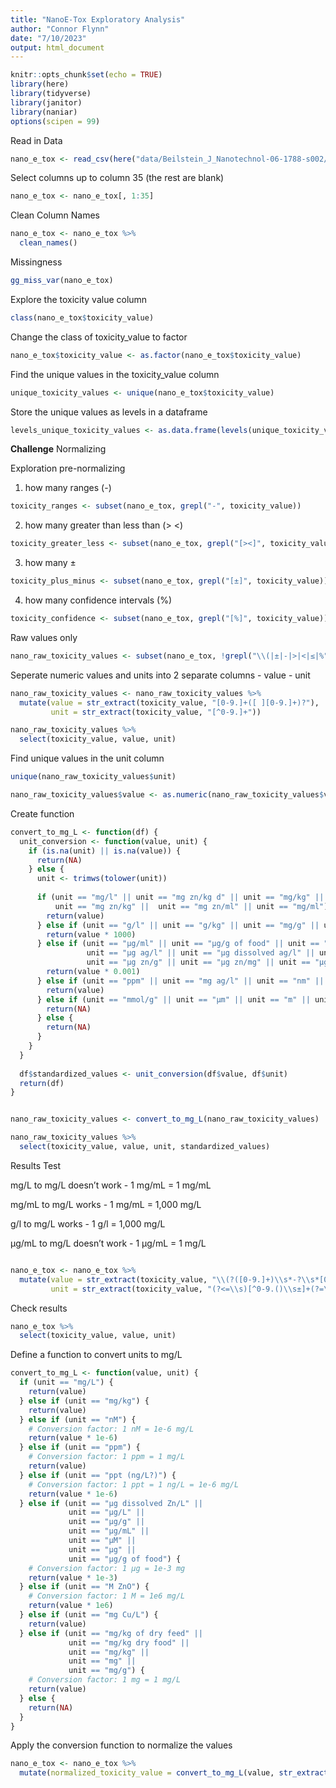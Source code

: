 ```yaml
---
title: "NanoE-Tox Exploratory Analysis"
author: "Connor Flynn"
date: "7/10/2023"
output: html_document
---
```


```r
knitr::opts_chunk$set(echo = TRUE)
library(here)
library(tidyverse)
library(janitor)
library(naniar)
options(scipen = 99)
```

Read in Data

```r
nano_e_tox <- read_csv(here("data/Beilstein_J_Nanotechnol-06-1788-s002/NanoE-Tox-database.csv"))
```

Select columns up to column 35 (the rest are blank)

```r
nano_e_tox <- nano_e_tox[, 1:35]
```

Clean Column Names

```r
nano_e_tox <- nano_e_tox %>% 
  clean_names()
```

Missingness 

```r
gg_miss_var(nano_e_tox)
```


Explore the toxicity value column

```r
class(nano_e_tox$toxicity_value)
```

Change the class of toxicity_value to factor

```r
nano_e_tox$toxicity_value <- as.factor(nano_e_tox$toxicity_value)
```

Find the unique values in the toxicity_value column

```r
unique_toxicity_values <- unique(nano_e_tox$toxicity_value)
```

Store the unique values as levels in a dataframe

```r
levels_unique_toxicity_values <- as.data.frame(levels(unique_toxicity_values))
```




**Challenge** Normalizing

Exploration pre-normalizing 

1. how many ranges (-)

```r
toxicity_ranges <- subset(nano_e_tox, grepl("-", toxicity_value))
```




2. how many greater than less than (> <)

```r
toxicity_greater_less <- subset(nano_e_tox, grepl("[><]", toxicity_value))
```

3. how many ±

```r
toxicity_plus_minus <- subset(nano_e_tox, grepl("[±]", toxicity_value))
```

4. how many confidence intervals (%)

```r
toxicity_confidence <- subset(nano_e_tox, grepl("[%]", toxicity_value))
```

Raw values only 

```r
nano_raw_toxicity_values <- subset(nano_e_tox, !grepl("\\(|±|-|>|<|≤|%", toxicity_value))
```



Seperate numeric values and units into 2 separate columns
- value
- unit


```r
nano_raw_toxicity_values <- nano_raw_toxicity_values %>% 
  mutate(value = str_extract(toxicity_value, "[0-9.]+([ ][0-9.]+)?"),
         unit = str_extract(toxicity_value, "[^0-9.]+"))
```


```r
nano_raw_toxicity_values %>% 
  select(toxicity_value, value, unit)
```

Find unique values in the unit column

```r
unique(nano_raw_toxicity_values$unit)
```

```r
nano_raw_toxicity_values$value <- as.numeric(nano_raw_toxicity_values$value)
```



Create function

```r
convert_to_mg_L <- function(df) {
  unit_conversion <- function(value, unit) {
    if (is.na(unit) || is.na(value)) {
      return(NA)
    } else {
      unit <- trimws(tolower(unit))
      
      if (unit == "mg/l" || unit == "mg zn/kg d" || unit == "mg/kg" || unit == "mg/kg dry food" ||
          unit == "mg zn/kg" ||  unit == "mg zn/ml" || unit == "mg/ml") {
        return(value)
      } else if (unit == "g/l" || unit == "g/kg" || unit == "mg/g" || unit == "mg/g dry matter") {
        return(value * 1000)
      } else if (unit == "µg/ml" || unit == "µg/g of food" || unit == "µg/l" || unit == "µg dissolved zn/l" ||
                 unit == "µg ag/l" || unit == "µg dissolved ag/l" || unit == "µg" || unit == "µg/g" ||
                 unit == "µg zn/g" || unit == "µg zn/mg" || unit == "µg zn/ml" || unit == "µg cu/g") {
        return(value * 0.001)
      } else if (unit == "ppm" || unit == "mg ag/l" || unit == "nm" || unit == "nmol/g fresh weight") {
        return(value)
      } else if (unit == "mmol/g" || unit == "µm" || unit == "m" || unit == "molar") {
        return(NA)
      } else {
        return(NA)
      }
    }
  }
  
  df$standardized_values <- unit_conversion(df$value, df$unit)
  return(df)
}



```

```r
nano_raw_toxicity_values <- convert_to_mg_L(nano_raw_toxicity_values)
```


```r
nano_raw_toxicity_values %>% 
  select(toxicity_value, value, unit, standardized_values)
```
Results Test

mg/L to mg/L doesn't work
- 1 mg/mL = 1 mg/mL

mg/mL to mg/L works
- 1 mg/mL = 1,000 mg/L

g/l to mg/L works 
- 1 g/l = 1,000 mg/L

µg/mL to mg/L doesn't work 
- 1 µg/mL = 1 mg/L

```r

```








```r
nano_e_tox <- nano_e_tox %>%
  mutate(value = str_extract(toxicity_value, "\\(?([0-9.]+)\\s*-?\\s*[0-9.]*\\)?|([0-9.]+)\\s*±\\s*[0-9.]+"),
         unit = str_extract(toxicity_value, "(?<=\\s)[^0-9.()\\s±]+(?=\\s|$)"))
```

Check results

```r
nano_e_tox %>% 
  select(toxicity_value, value, unit)
```


Define a function to convert units to mg/L
```r
convert_to_mg_L <- function(value, unit) {
  if (unit == "mg/L") {
    return(value)
  } else if (unit == "mg/kg") {
    return(value)
  } else if (unit == "nM") {
    # Conversion factor: 1 nM = 1e-6 mg/L
    return(value * 1e-6)
  } else if (unit == "ppm") {
    # Conversion factor: 1 ppm = 1 mg/L
    return(value)
  } else if (unit == "ppt (ng/L?)") {
    # Conversion factor: 1 ppt = 1 ng/L = 1e-6 mg/L
    return(value * 1e-6)
  } else if (unit == "µg dissolved Zn/L" ||
             unit == "µg/L" ||
             unit == "µg/g" ||
             unit == "µg/mL" ||
             unit == "µM" ||
             unit == "µg" ||
             unit == "µg/g of food") {
    # Conversion factor: 1 µg = 1e-3 mg
    return(value * 1e-3)
  } else if (unit == "M ZnO") {
    # Conversion factor: 1 M = 1e6 mg/L
    return(value * 1e6)
  } else if (unit == "mg Cu/L") {
    return(value)
  } else if (unit == "mg/kg of dry feed" ||
             unit == "mg/kg dry food" ||
             unit == "mg/kg" ||
             unit == "mg" ||
             unit == "mg/g") {
    # Conversion factor: 1 mg = 1 mg/L
    return(value)
  } else {
    return(NA)
  }
}
```


Apply the conversion function to normalize the values

```r
nano_e_tox <- nano_e_tox %>%
  mutate(normalized_toxicity_value = convert_to_mg_L(value, str_extract(toxicity_value, "[^0-9.]+")))
```







